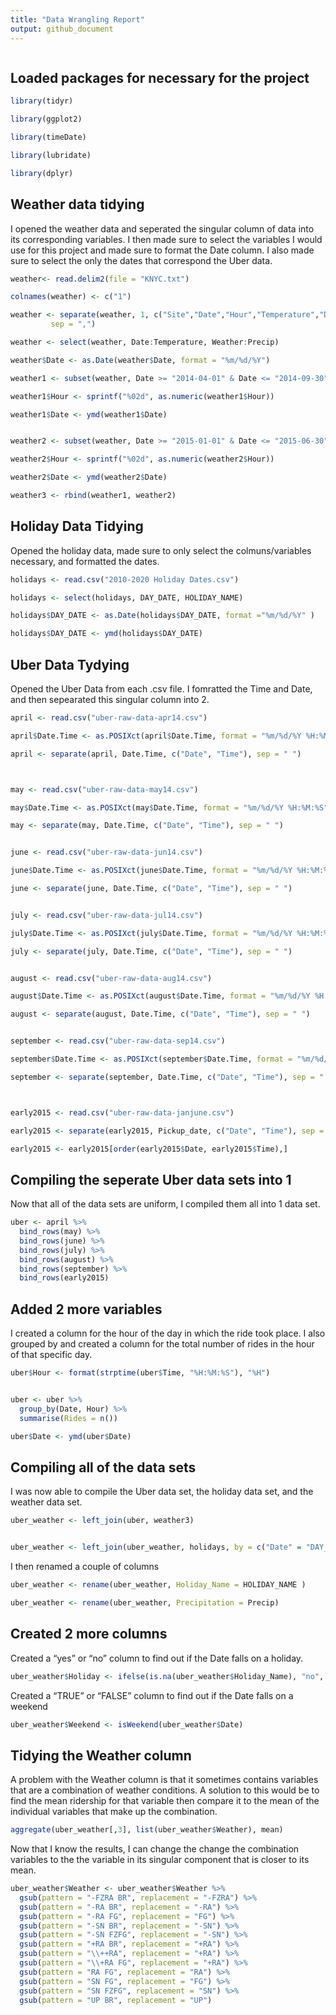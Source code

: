 ```yaml
---
title: "Data Wrangling Report"
output: github_document
---
```



```r



```

## Loaded packages for necessary for the project

```r
library(tidyr)
```

```r
library(ggplot2)
```

```r
library(timeDate)
```

```r
library(lubridate)
```


```r
library(dplyr)
```

##  Weather data tidying

I opened the weather data and seperated the singular column of data into its corresponding variables. I then made sure to select the variables I would use for this project and made sure to format the Date column. I also made sure to select the only the dates that correspond the Uber data. 

```r

weather<- read.delim2(file = "KNYC.txt")

colnames(weather) <- c("1")

weather <- separate(weather, 1, c("Site","Date","Hour","Temperature","Dewpoint","RH","WindDir","Windspeed","CldFrac","MSLP","Weather","Precip","Source"), 
         sep = ",")

weather <- select(weather, Date:Temperature, Weather:Precip)

weather$Date <- as.Date(weather$Date, format = "%m/%d/%Y")

weather1 <- subset(weather, Date >= "2014-04-01" & Date <= "2014-09-30")

weather1$Hour <- sprintf("%02d", as.numeric(weather1$Hour))

weather1$Date <- ymd(weather1$Date)


weather2 <- subset(weather, Date >= "2015-01-01" & Date <= "2015-06-30")

weather2$Hour <- sprintf("%02d", as.numeric(weather2$Hour))

weather2$Date <- ymd(weather2$Date)

weather3 <- rbind(weather1, weather2)

```

## Holiday Data Tidying

Opened the holiday data, made sure to only select the colmuns/variables necessary, and formatted the dates.

```r
holidays <- read.csv("2010-2020 Holiday Dates.csv")

holidays <- select(holidays, DAY_DATE, HOLIDAY_NAME)

holidays$DAY_DATE <- as.Date(holidays$DAY_DATE, format ="%m/%d/%Y" )

holidays$DAY_DATE <- ymd(holidays$DAY_DATE)

```

## Uber Data Tydying

Opened the Uber Data from each .csv file. I fomratted the Time and Date, and then sepearated this singular column into 2.

```r
april <- read.csv("uber-raw-data-apr14.csv")

april$Date.Time <- as.POSIXct(april$Date.Time, format = "%m/%d/%Y %H:%M:%S")

april <- separate(april, Date.Time, c("Date", "Time"), sep = " ")



may <- read.csv("uber-raw-data-may14.csv")

may$Date.Time <- as.POSIXct(may$Date.Time, format = "%m/%d/%Y %H:%M:%S")

may <- separate(may, Date.Time, c("Date", "Time"), sep = " ")


june <- read.csv("uber-raw-data-jun14.csv")

june$Date.Time <- as.POSIXct(june$Date.Time, format = "%m/%d/%Y %H:%M:%S")

june <- separate(june, Date.Time, c("Date", "Time"), sep = " ")


july <- read.csv("uber-raw-data-jul14.csv")

july$Date.Time <- as.POSIXct(july$Date.Time, format = "%m/%d/%Y %H:%M:%S")

july <- separate(july, Date.Time, c("Date", "Time"), sep = " ")


august <- read.csv("uber-raw-data-aug14.csv")

august$Date.Time <- as.POSIXct(august$Date.Time, format = "%m/%d/%Y %H:%M:%S")

august <- separate(august, Date.Time, c("Date", "Time"), sep = " ")


september <- read.csv("uber-raw-data-sep14.csv")

september$Date.Time <- as.POSIXct(september$Date.Time, format = "%m/%d/%Y %H:%M:%S")

september <- separate(september, Date.Time, c("Date", "Time"), sep = " ")



early2015 <- read.csv("uber-raw-data-janjune.csv")

early2015 <- separate(early2015, Pickup_date, c("Date", "Time"), sep = " ")

early2015 <- early2015[order(early2015$Date, early2015$Time),]

```


## Compiling the seperate Uber data sets into 1

Now that all of the data sets are uniform, I compiled them all into 1 data set.

```r
uber <- april %>% 
  bind_rows(may) %>% 
  bind_rows(june) %>% 
  bind_rows(july) %>% 
  bind_rows(august) %>% 
  bind_rows(september) %>% 
  bind_rows(early2015)
```

## Added 2 more variables

I created a column for the hour of the day in which the ride took place. I also grouped by and created a column for the total number of rides in the hour of that specific day.

```r
uber$Hour <- format(strptime(uber$Time, "%H:%M:%S"), "%H")


uber <- uber %>% 
  group_by(Date, Hour) %>% 
  summarise(Rides = n())

uber$Date <- ymd(uber$Date)

```

## Compiling all of the data sets

I was now able to compile the Uber data set, the holiday data set, and the weather data set.

```r
uber_weather <- left_join(uber, weather3)


uber_weather <- left_join(uber_weather, holidays, by = c("Date" = "DAY_DATE"))
```

I  then renamed a couple of columns
```r
uber_weather <- rename(uber_weather, Holiday_Name = HOLIDAY_NAME )

uber_weather <- rename(uber_weather, Precipitation = Precip)
```

## Created 2 more columns

Created a "yes" or "no" column to find out if the Date falls on a holiday.

```r
uber_weather$Holiday <- ifelse(is.na(uber_weather$Holiday_Name), "no", "yes")

```

Created a "TRUE" or "FALSE" column to find out if the Date falls on a weekend

```r
uber_weather$Weekend <- isWeekend(uber_weather$Date)
```

## Tidying the Weather column

A problem with the Weather column is that it sometimes contains variables that are a combination of weather conditions. A solution to this would be to find the mean ridership for that variable then compare it to the mean of the individual variables that make up the combination.

```r
aggregate(uber_weather[,3], list(uber_weather$Weather), mean)
```

Now that I  know the results, I can change the change the combination variables to the the variable in its singular component that is closer to its mean.

```r

uber_weather$Weather <- uber_weather$Weather %>% 
  gsub(pattern = "-FZRA BR", replacement = "-FZRA") %>% 
  gsub(pattern = "-RA BR", replacement = "-RA") %>% 
  gsub(pattern = "-RA FG", replacement = "FG") %>% 
  gsub(pattern = "-SN BR", replacement = "-SN") %>% 
  gsub(pattern = "-SN FZFG", replacement = "-SN") %>% 
  gsub(pattern = "+RA BR", replacement = "+RA") %>% 
  gsub(pattern = "\\++RA", replacement = "+RA") %>% 
  gsub(pattern = "\\+RA FG", replacement = "+RA") %>% 
  gsub(pattern = "RA FG", replacement = "RA") %>% 
  gsub(pattern = "SN FG", replacement = "FG") %>% 
  gsub(pattern = "SN FZFG", replacement = "SN") %>% 
  gsub(pattern = "UP BR", replacement = "UP")

```


